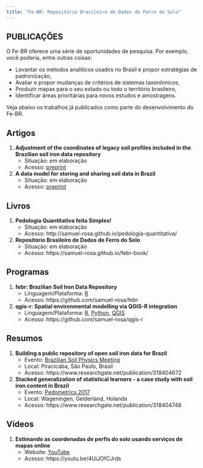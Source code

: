 ```yaml
---
title: "Fe-BR: Repositório Brasileiro de Dados de Ferro do Solo"
---
```


## PUBLICAÇÕES

O Fe-BR oferece uma série de oportunidades de pesquisa. Por exemplo, você poderia, entre outras coisas:

* Levantar os métodos analíticos usados no Brasil e propor estratégias de padronização,
* Avaliar e propor mudanças de critérios de sistemas taxonômicos,
* Produzir mapas para o seu estado ou todo o território brasileiro,
* Identificar áreas prioritárias para novos estudos e amostragens.

Veja abaixo os trabalhos já publicados como parte do desenvolvimento do Fe-BR.

## Artigos

1. **Adjustment of the coordinates of legacy soil profiles included in the Brazilian soil iron data 
   repository**
    + Situação: em elaboração
    + Acesso: [preprint](https://goo.gl/K2ChgC)

2. **A data model for storing and sharing soil data in Brazil**
    + Situação: em elaboração
    + Acesso: [preprint](https://goo.gl/7X53AZ)

## Livros

1. **Pedologia Quantitativa feita Simples!**
    + Situação: em elaboração
    + Acesso: http://samuel-rosa.github.io/pedologia-quantitativa/

2. **Repositório Brasileiro de Dados de Ferro do Solo**
    + Situação: em elaboração
    + Acesso: https://samuel-rosa.github.io/febr-book/

## Programas

1. **febr: Brazilian Soil Iron Data Repository**
    + Linguagem/Plataforma: [R](https://www.r-project.org/)
    + Acesso: https://github.com/samuel-rosa/febr

2. **qgis-r: Spatial environmental modelling via QGIS-R integration**
    + Linguagem/Plataforma: [R](https://www.r-project.org/), [Python](https://www.python.org/),
      [QGIS](http://qgis.org/en/site/)
    + Acesso: https://github.com/samuel-rosa/qgis-r

## Resumos

1. **Building a public repository of open soil iron data for Brazil**
    + Evento: [Brazilian Soil Physics Meeting](http://cena.usp.br/bspm2017/)
    + Local: Piracicaba, São Paulo, Brasil
    + Acesso: https://www.researchgate.net/publication/318404672

2. **Stacked generalization of statistical learners - a case study with soil iron content in Brazil**
    + Evento: [Pedometrics 2017](http://www.pedometrics2017.org/)
    + Local: Wageningen, Gelderland, Holanda
    + Acesso: https://www.researchgate.net/publication/318404748

## Vídeos

1. **Estimando as coordenadas de perfis do solo usando serviços de mapas online**
    + Website: [YouTube](https://www.youtube.com/?gl=BR&hl=pt)
    + Acesso: https://youtu.be/4UiJOfCJrds
